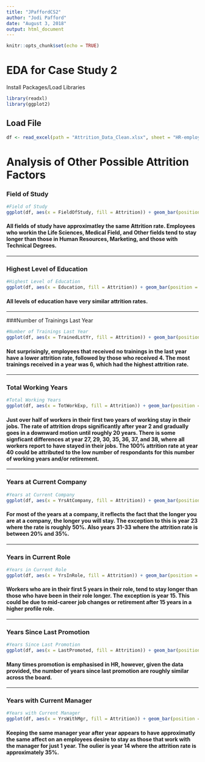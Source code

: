 ```yaml
---
title: "JPaffordCS2"
author: "Jodi Pafford"
date: "August 3, 2018"
output: html_document
---
```


```r
knitr::opts_chunk$set(echo = TRUE)
```

# EDA for Case Study 2

Install Packages/Load Libraries
```r
library(readxl)
library(ggplot2)
```

## Load File

```r
df <- read_excel(path = "Attrition_Data_Clean.xlsx", sheet = "HR-employee-attrition Data")
```

# Analysis of Other Possible Attrition Factors

### Field of Study

```r
#Field of Study
ggplot(df, aes(x = FieldOfStudy, fill = Attrition)) + geom_bar(position = "fill") + labs(title = "Field of Study", x = "Field of Study", y = "", color = "")+ scale_y_continuous(labels = scales::percent) + theme(axis.text.x = element_text(angle = 45, hjust = 1))
```

#### All fields of study have approximatley the same Attrition rate. Employees who workin the Life Sciences, Medical Field, and Other fields tend to stay longer than those in Human Resources, Marketing, and those with Technical Degrees.

---

### Highest Level of Education

```r
#Highest Level of Education
ggplot(df, aes(x = Education, fill = Attrition)) + geom_bar(position = "fill") + labs(title = "Highest Level of Education", x = "Education Level", y = "", color = "")+ scale_y_continuous(labels = scales::percent)
```

#### All levels of education have very similar attrition rates. 

---

###Number of Trainings Last Year

```r
#Number of Trainings Last Year
ggplot(df, aes(x = TrainedLstYr, fill = Attrition)) + geom_bar(position = "fill") + labs(title = "Number of Trainings Last Year", x = "Number of Trainings", y = "", color = "")+ scale_y_continuous(labels = scales::percent)
```

#### Not surprisingly, employees that received no trainings in the last year have a lower attrition rate, followed by those who received 4.  The most trainings received in a year was 6, which had the highest attrition rate.  

---

### Total Working Years

```r
#Total Working Years
ggplot(df, aes(x = TotWorkExp, fill = Attrition)) + geom_bar(position = "fill") + labs(title = "Total Working Years", x = "Number of Years", y = "", color = "")+ scale_y_continuous(labels = scales::percent)
```

#### Just over half of workers in their first two years of working stay in their jobs.  The rate of attrition drops significantly after year 2 and gradually goes in a downward motion until roughly 20 years. There is some signficant differences at year 27, 29, 30, 35, 36, 37, and 38, where all workers report to have stayed in their jobs. The 100% attrition rate at year 40 could be attributed to the low number of respondants for this number of working years and/or retirement.

---

### Years at Current Company

```r
#Years at Current Company
ggplot(df, aes(x = YrsAtCompany, fill = Attrition)) + geom_bar(position = "fill") + labs(title = "Years at Current Company", x = "Number of Years", y = "", color = "")+ scale_y_continuous(labels = scales::percent)
```

#### For most of the years at a company, it reflects the fact that the longer you are at a company, the longer you will stay.  The exception to this is year 23 where the rate is roughly 50%.  Also years 31-33 where the attrition rate is between 20% and 35%.

---

### Years in Current Role

```r
#Years in Current Role
ggplot(df, aes(x = YrsInRole, fill = Attrition)) + geom_bar(position = "fill") + labs(title = "Years in Current Role", x = "Number of Years", y = "", color = "")+ scale_y_continuous(labels = scales::percent)
```

#### Workers who are in their first 5 years in their role, tend to stay longer than those who have been in their role longer.  The exception is year 15.  This could be due to mid-career job changes or retirement after 15 years in a higher profile role.

---

### Years Since Last Promotion

```r
#Years Since Last Promotion
ggplot(df, aes(x = LastPromoted, fill = Attrition)) + geom_bar(position = "fill") + labs(title = "Years Since Last Promotion", x = "Number of Years", y = "", color = "")+ scale_y_continuous(labels = scales::percent)
```

#### Many times promotion is emphasised in HR, however, given the data provided, the number of years since last promotion are roughly similar across the board.  

---

### Years with Current Manager

```r
#Years with Current Manager
ggplot(df, aes(x = YrsWithMgr, fill = Attrition)) + geom_bar(position = "fill") + labs(title = "Years with Current Manager", x = "Number of Years", y = "", color = "")+ scale_y_continuous(labels = scales::percent)
```

#### Keeping the same manager year after year appears to have approximatly the same affect on an employees desire to stay as those that work with the manager for just 1 year.  The oulier is year 14 where the attrition rate is approximately 35%.